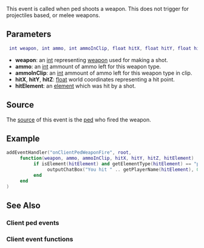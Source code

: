 {{Client event}}
 
This event is called when ped shoots a weapon.  This does not trigger for projectiles based, or melee weapons.
{{Note|This event is only triggered for peds that are streamed in}}
==Parameters==
<syntaxhighlight lang="lua">
 int weapon, int ammo, int ammoInClip, float hitX, float hitY, float hitZ, element hitElement
</syntaxhighlight> 
*'''weapon''':  an [[/int.md|int]] representing [[/weapons.md|weapon]] used for making a shot.
*'''ammo''': an [[/int.md|int]] ammount of ammo left for this weapon type.
*'''ammoInClip''': an [[/int.md|int]] ammount of ammo left for this weapon type in clip.
*'''hitX''', '''hitY''', '''hitZ''': [[/float.md|float]] world coordinates representing a hit point.
*'''hitElement''': an [[/element.md|element]] which was hit by a shot.

==Source==
The [[/event_system#Event_source.md|source]] of this event is the [[/ped.md|ped]] who fired the weapon.

==Example==

<syntaxhighlight lang="lua">
addEventHandler("onClientPedWeaponFire", root,
     function(weapon, ammo, ammoInClip, hitX, hitY, hitZ, hitElement)
          if isElement(hitElement) and getElementType(hitElement) == "player" then
               outputChatBox("You hit " .. getPlayerName(hitElement), 0, 255, 0)
          end
     end
)
</syntaxhighlight>
</section>

==See Also==
===Client ped events===
{{Client_ped_events}}
===Client event functions===
{{Client_event_functions}}